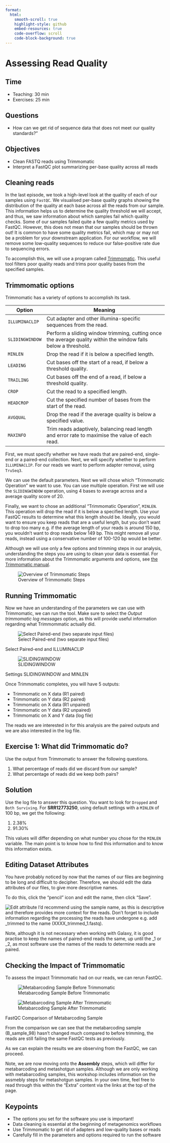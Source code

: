 ```yaml
---
format:
  html:
    smooth-scroll: true
    highlight-style: github 
    embed-resources: true
    code-overflow: scroll
    code-block-background: true
---
```


# Assessing Read Quality {#sec-assessing-read-quality}

::: {.callout-note icon="false"}
## Time

-   Teaching: 30 min
-   Exercises: 25 min
:::

::: {.callout-tip icon="false"}
## Questions

-   How can we get rid of sequence data that does not meet our quality standards?"
:::

::: {.callout-warning icon="false"}
## Objectives

-   Clean FASTQ reads using Trimmomatic
-   Interpret a FastQC plot summarizing per-base quality across all reads
:::

## Cleaning reads

In the last episode, we took a high-level look at the quality of each of our samples using `FastQC`. We visualised per-base quality graphs showing the distribution of the quality at each base across all the reads from our sample. This information helps us to determine the quality threshold we will accept, and thus, we saw information about which samples fail which quality checks. Some of our samples failed quite a few quality metrics used by FastQC. However, this does not mean that our samples should be thrown out! It is common to have some quality metrics fail, which may or may not be a problem for your downstream application. For our workflow, we will remove some low-quality sequences to reduce our false-positive rate due to sequencing errors.

To accomplish this, we will use a program called [Trimmomatic](http://www.usadellab.org/cms/?page=trimmomatic). This useful tool filters poor quality reads and trims poor quality bases from the specified samples.

## Trimmomatic options

Trimmomatic has a variety of options to accomplish its task.

| Option          | Meaning                                                                                                        |
|-----------------|----------------------------------------------------------------------------------------------------------------|
| `ILLUMINACLIP`  | Cut adapter and other illumina-specific sequences from the read.                                               |
| `SLIDINGWINDOW` | Perform a sliding window trimming, cutting once the average quality within the window falls below a threshold. |
| `MINLEN`        | Drop the read if it is below a specified length.                                                               |
| `LEADING`       | Cut bases off the start of a read, if below a threshold quality.                                               |
| `TRAILING`      | Cut bases off the end of a read, if below a threshold quality.                                                 |
| `CROP`          | Cut the read to a specified length.                                                                            |
| `HEADCROP`      | Cut the specified number of bases from the start of the read.                                                  |
| `AVGQUAL`       | Drop the read if the average quality is below a specified value.                                               |
| `MAXINFO`       | Trim reads adaptively, balancing read length and error rate to maximise the value of each read.                |

First, we must specify whether we have reads that are paired-end, single-end or a paired-end collection. Next, we will specify whether to perform `ILLUMINACLIP`. For our reads we want to perform adapter removal, using `TruSeq3`.

We can use the default parameters. Next we will chose which "Trimmomatic Operation" we want to use. You can use multiple operation. First we will use the `SLIDINGWINDOW` operation, using 4 bases to average across and a average quality score of 20.

Finally, we want to chose an additional "Trimmomatic Operation", `MINLEN`. This operation will drop the read if it is below a specified length. Use your FastQC results to determine what this length should be. Ideally, you would want to ensure you keep reads that are a useful length, but you don't want to drop too many e.g. if the average length of your reads is around 150 bp, you wouldn't want to drop reads below 149 bp. This might remove all your reads, instead using a conservative number of 100-120 bp would be better.

Although we will use only a few options and trimming steps in our analysis, understanding the steps you are using to clean your data is essential. For more information about the Trimmomatic arguments and options, see [the Trimmomatic manual](http://www.usadellab.org/cms/uploads/supplementary/Trimmomatic/TrimmomaticManual_V0.32.pdf).

![Overview of Trimmomatic Steps](fig/03-01.png)

## Running Trimmomatic

Now we have an understanding of the parameters we can use with Trimmomatic, we can run the tool. Make sure to select the *Output trimmomatic log messages* option, as this will provide useful information regarding what Trimmommatic actually did.

::: {#fig-trimmomatic}
![Select Paired-end (two separate input files)](fig/03-02.png)

Select Paired-end and ILLUMINACLIP
:::

<div>

![SLIDINGWINDOW](fig/03-03.png)

Settings SLIDINGWINDOW and MINLEN

</div>

Once Trimmomatic completes, you will have 5 outputs:

-   Trimmomatic on X data (R1 paired)
-   Trimmomatic on Y data (R2 paired)
-   Trimmomatic on X data (R1 unpaired)
-   Trimmomatic on Y data (R2 unpaired)
-   Trimmomatic on X and Y data (log file)

The reads we are interested in for this analysis are the paired outputs and we are also interested in the log file.

::: {.callout-tip icon="false"}
## Exercise 1: What did Trimmomatic do?

Use the output from Trimmomatic to answer the following questions.

1)  What percentage of reads did we discard from our sample?
2)  What percentage of reads did we keep both pairs?
:::

::: {.callout-tip collapse="true" icon="false"}
## Solution

Use the log file to answer this question. You want to look for `Dropped` and `Both Surviving`. For **SRR12773250**, using default settings with a `MINLEN` of 100 bp, we get the following:

1)  2.38%
2)  91.30%

This values will differ depending on what number you chose for the `MINLEN` variable. The main point is to know how to find this information and to know this information exists.
:::

## Editing Dataset Attributes

You have probably noticed by now that the names of our files are beginning to be long and difficult to decipher. Therefore, we should edit the data attributes of our files, to give more descriptive names.

To do this, click the "pencil" icon and edit the name, then click "Save".

![Edit attribute](fig/03-05.png) I'd recommend using the sample name, as this is descriptive and therefore provides more context for the reads. Don't forget to include information regarding the processing the reads have undergone e.g. add \_trimmed to the name (XXXX_trimmed_1.fastq).

::: {.callout-caution icon="false"}
Note, although it is not necessary when working with Galaxy, it is good practise to keep the names of paired-end reads the same, up until the \_1 or \_2, as most software use the names of the reads to determine reads are paired.
:::

## Checking the Impact of Trimmomatic

To assess the impact Trimmomatic had on our reads, we can rerun FastQC.

::: {#fig-fastqc-comp layout-ncol="2"}
![Metabarcoding Sample Before Trimmomatic](fig/03-06.png){#fig-msbt}

![Metabarcoding Sample After Trimmomatic](fig/03-07.png){#fig-msat}

FastQC Comparison of Metabarcoding Sample
:::

From the comparison we can see that the metabarcoding sample (B_sample_98) hasn't changed much compared to before trimming, the reads are still failing the same FastQC tests as previously.

As we can explain the results we are observing from the FastQC, we can proceed.

::: {.callout-important icon="false"}
Note, we are now moving onto the **Assembly** steps, which will differ for metabarcoding and metashotgun samples. Although we are only working with metabarcoding samples, this workshop includes information on the assmebly steps for metashotgun samples. In your own time, feel free to read through this within the "Extra" content via the links at the top of the page.
:::

::: {.callout-caution icon="false"}
## Keypoints

-   The options you set for the software you use is important!
-   Data cleaning is essential at the beginning of metagenomics workflows
-   Use Trimmomatic to get rid of adapters and low-quality bases or reads
-   Carefully fill in the parameters and options required to run the software
:::
